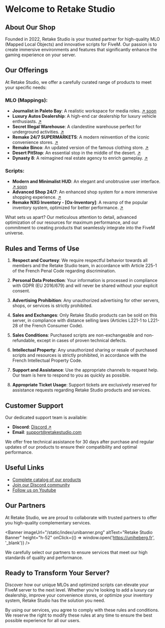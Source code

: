 

# Welcome to Retake Studio

## About Our Shop

Founded in 2022, Retake Studio is your trusted partner for high-quality MLO (Mapped Local Objects) and innovative scripts for FiveM. Our passion is to create immersive environments and features that significantly enhance the gaming experience on your server.

## Our Offerings

At Retake Studio, we offer a carefully curated range of products to meet your specific needs:

### MLO (Mappings):
- **Journalist in Paleto Bay**: A realistic workspace for media roles. [↗ soon]()
- **Luxury Autos Dealership**: A high-end car dealership for luxury vehicle enthusiasts. [↗](https://retake-studio.tebex.io/package/5978821)
- **Secret Illegal Warehouse**: A clandestine warehouse perfect for underground activities. [↗](https://retake-studio.tebex.io/package/6315799) 
- **Remake 24/7 SUPERMARKETS**: A modern reinvention of the iconic convenience stores. [↗](https://retake-studio.tebex.io/package/6179108)
- **Remake Binco**: An updated version of the famous clothing store. [↗](https://retake-studio.tebex.io/package/6336310)
- **Desert PitStop**: An essential stop in the middle of the desert. [↗](https://retake-studio.tebex.io/package/6070379)
- **Dynasty 8**: A reimagined real estate agency to enrich gameplay. [↗](https://retake-studio.tebex.io/package/6357879)

### Scripts:
- **Modern and Minimalist HUD**: An elegant and unobtrusive user interface. [↗ soon]()
- **Advanced Shop 24/7**: An enhanced shop system for a more immersive shopping experience. [↗](https://retake-studio.tebex.io/package/5900299)
- **Remake NXG Inventory - [Ox-Inventory]**: A revamp of the popular inventory system, optimized for better performance. [↗](https://retake-studio.tebex.io/package/6375067)

What sets us apart? Our meticulous attention to detail, advanced optimization of our resources for maximum performance, and our commitment to creating products that seamlessly integrate into the FiveM universe.

## Rules and Terms of Use

1. **Respect and Courtesy**: We require respectful behavior towards all members and the Retake Studio team, in accordance with Article 225-1 of the French Penal Code regarding discrimination.

2. **Personal Data Protection**: Your information is processed in compliance with GDPR (EU 2016/679) and will never be shared without your explicit consent.

3. **Advertising Prohibition**: Any unauthorized advertising for other servers, shops, or services is strictly prohibited.

4. **Sales and Exchanges**: Only Retake Studio products can be sold on this server, in compliance with distance selling laws (Articles L221-1 to L221-28 of the French Consumer Code).

5. **Sales Conditions**: Purchased scripts are non-exchangeable and non-refundable, except in cases of proven technical defects.

6. **Intellectual Property**: Any unauthorized sharing or resale of purchased scripts and resources is strictly prohibited, in accordance with the French Intellectual Property Code.

7. **Support and Assistance**: Use the appropriate channels to request help. Our team is here to respond to you as quickly as possible.

8. **Appropriate Ticket Usage**: Support tickets are exclusively reserved for assistance requests regarding Retake Studio products and services.

## Customer Support

Our dedicated support team is available:

- **Discord**: [Discord ↗](https://discord.gg/UMwpRHkUtg)
- **Email**: [support@retakestudio.com](mailto:support@retakestudio.com)

We offer free technical assistance for 30 days after purchase and regular updates of our products to ensure their compatibility and optimal performance.

## Useful Links

- [Complete catalog of our products](https://retake-studio.tebex.io)
- [Join our Discord community](https://discord.gg/UMwpRHkUtg)
- [Follow us on Youtube](https://www.youtube.com/@retakestudio)

## Our Partners

At Retake Studio, we are proud to collaborate with trusted partners to offer you high-quality complementary services.


<Banner imageUrl="/static/index/unibanner.png" altText="Retake Studio Banner" height="h-52" onClick={() => window.open('https://uniheberg.fr', '_blank')} />


We carefully select our partners to ensure services that meet our high standards of quality and performance.

## Ready to Transform Your Server?

Discover how our unique MLOs and optimized scripts can elevate your FiveM server to the next level. Whether you're looking to add a luxury car dealership, improve your convenience stores, or optimize your inventory system, Retake Studio has the solution you need.

By using our services, you agree to comply with these rules and conditions. We reserve the right to modify these rules at any time to ensure the best possible experience for all our users.
